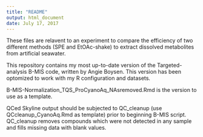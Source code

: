 ```yaml
---
title: "README"
output: html_document
date: July 17, 2017
---
```


These files are relavent to an experiment to compare the efficiency of two different methods (SPE and EtOAc-shake) to extract dissolved metabolites from artificial seawater.  

This repository contains my most up-to-date version of the Targeted-analysis B-MIS code, written by Angie Boysen.  This version has been optomized to work with my R configuration and datasets.

B-MIS-Normalization_TQS_ProCyanoAq_NAsremoved.Rmd is the version to use as a template.

QCed Skyline output should be subjected to QC_cleanup (use QCcleanup_CyanoAq.Rmd as template) prior to beginning B-MIS script. QC_cleanup removes compounds which were not detected in any sample and fills missing data with blank values.